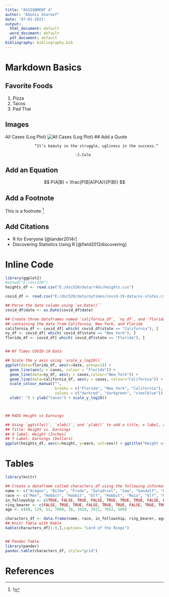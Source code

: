 ```yaml
---
title: "ASSIGNMENT 4"
author: "Adonis Shareef"
date: '07-01-2021'
output:
  html_document: default
  word_document: default
  pdf_document: default
bibliography: bibliography.bib
---
```


# Markdown Basics

## Favorite Foods
1. Pizza
2. Tacos
3. Pad Thai

## Images
All Cases (Log Plot)
![All Cases (Log Plot)](plots/10-all-cases-log.png)
## Add a Quote

                 “It’s beauty in the struggle, ugliness in the success.”

                                   -J.Cole

## Add an Equation
$$
P(A|B) = \frac{P(B|A)P(A)}{P(B)}
$$

## Add a Footnote

This is a footnote ^[1]


## Add Citations

* R for Everyone [@lander2014r]
* Discovering Statistics Using R [@field2012discovering]

# Inline Code
```r
library(ggplot2)
#setwd("E:/dsc520")
heights_df <- read.csv("E:/dsc520/data/r4ds/heights.csv")

covid_df <- read.csv("E:/dsc520/data/nytimes/covid-19-data/us-states.csv")

## Parse the date column using `as.Date()``
covid_df$date <- as.Date(covid_df$date)

## Create three dataframes named `california_df`, `ny_df`, and `florida_df`
## containing the data from California, New York, and Florida
california_df <- covid_df[ which( covid_df$state == "California"), ]
ny_df <- covid_df[ which( covid_df$state == "New York"), ]
florida_df <- covid_df[ which( covid_df$state == "Florida"), ]


## NY Times COVID-19 Data

## Scale the y axis using `scale_y_log10()`
ggplot(data=florida_df, aes(x=date, group=1)) +
  geom_line(aes(y = cases, colour = "Florida")) +
  geom_line(data=ny_df, aes(y = cases,colour="New York")) +
  geom_line(data=california_df, aes(y = cases, colour="California")) +
  scale_colour_manual("",
                      breaks = c("Florida", "New York", "California"),
                      values = c("darkred", "darkgreen", "steelblue")) +
  xlab(" ") + ylab("Cases") + scale_y_log10()



## R4DS Height vs Earnings

## Using `ggtitle()`, `xlab()`, and `ylab()` to add a title, x label, and y label to the previous plot
## Title: Height vs. Earnings
## X label: Height (Inches)
## Y Label: Earnings (Dollars)
ggplot(heights_df, aes(x=height, y=earn, col=sex)) + ggtitle("Height vs. Earnings") + xlab("Height (Inches)") + ylab("Earnings (Dollars)") + geom_point()
```


# Tables
```r
library(knitr)

## Create a dataframe called characters_df using the following information from LOTR
name <- c("Aragon", "Bilbo", "Frodo", "Galadriel", "Sam", "Gandalf", "Legolas", "Sauron", "Gollum")
race <- c("Men", "Hobbit", "Hobbit", "Elf", "Hobbit", "Maia", "Elf", "Maia", "Hobbit")
in_fellowship <- c(TRUE, FALSE, TRUE, FALSE, TRUE, TRUE, TRUE, FALSE, FALSE)
ring_bearer <- c(FALSE, TRUE, TRUE, FALSE, TRUE, TRUE, FALSE, TRUE, TRUE)
age <- c(88, 129, 51, 7000, 36, 2019, 2931, 7052, 589)

characters_df <- data.frame(name, race, in_fellowship, ring_bearer, age)
## Knitr Table with Kable
kable(characters_df[1:9,],caption= "Lord of the Rings")


## Pandoc Table
library(pander)
pandoc.table(characters_df, style="grid")

```







# References